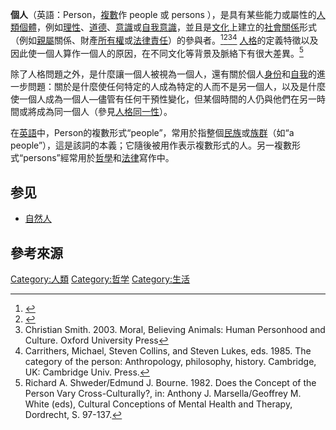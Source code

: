 '''個人'''（英語：Person，[[複數_(語法)|複數]]作 people 或 persons ），是具有某些能力或屬性的[[人類|人類]][[個體|個體]]，例如[[理性|理性]]、[[道德|道德]]、[[意識|意識]]或[[自我意識|自我意識]]，並且是[[文化|文化]]上建立的[[社會關係|社會關係]]形式（例如[[親屬|親屬]]關係、財產[[所有權|所有權]]或[[法律責任|法律責任]]）的參與者。<ref>{{Cite web|title=Personhood|url=https://www.oxfordbibliographies.com/view/document/obo-9780199766567/obo-9780199766567-0169.xml|access-date=2021-12-19|work=obo|language=en|archive-date=2017-12-12|archive-url=https://web.archive.org/web/20171212085631/http://oxfordbibliographies.com/view/document/obo-9780199766567/obo-9780199766567-0169.xml|dead-url=no}}</ref><ref>{{Cite journal|title=A Cross-Cultural Perspective on Personhood|url=https://www.jstor.org/stable/3349814|last=De Craemer|first=Willy|date=1983|journal=The Milbank Memorial Fund Quarterly. Health and Society|issue=1|doi=10.2307/3349814|volume=61|pages=19–34|issn=0160-1997|access-date=2021-12-19|archive-date=2020-08-04|archive-url=https://web.archive.org/web/20200804114250/https://www.jstor.org/stable/3349814|dead-url=no}}</ref><ref>Christian Smith. 2003. Moral, Believing Animals: Human Personhood and Culture. Oxford University Press</ref><ref>Carrithers, Michael, Steven Collins, and Steven Lukes, eds. 1985. The category of the person: Anthropology, philosophy, history. Cambridge, UK: Cambridge Univ. Press.</ref> [[人格|人格]]的定義特徵以及因此使一個人算作一個人的原因，在不同文化等背景及脈絡下有很大差異。<ref>Richard A. Shweder/Edmund J. Bourne. 1982. Does the Concept of the Person Vary Cross-Culturally?, in: Anthony J. Marsella/Geoffrey M. White (eds), Cultural Conceptions of Mental Health and Therapy, Dordrecht, S. 97-137.</ref>

除了人格問題之外，是什麼讓一個人被視為一個人，還有關於個人[[身份|身份]]和[[自我|自我]]的進一步問題：關於是什麼使任何特定的人成為特定的人而不是另一個人，以及是什麼使一個人成為一個人—儘管有任何干預性變化，但某個時間的人仍與他們在另一時間或將成為同一個人（參見[[人格同一性|人格同一性]]）。

在[[英語|英語]]中，Person的複數形式“people”，常用於指整個[[民族|民族]]或[[族群|族群]]（如“a people”），這是該詞的本義；它隨後被用作表示複數形式的人。另一複數形式“persons”經常用於[[哲學|哲學]]和[[法律|法律]]寫作中。

==参见==
{{Legal status}}
*[[自然人|自然人]]

==參考來源==
{{reflist|30em}}

{{Authority control}}
{{philosophy-stub}}
{{sociology-stub}}

[[Category:人類|Category:人類]]
[[Category:哲学|Category:哲学]]
[[Category:生活|Category:生活]]